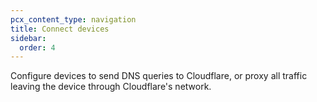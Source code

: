 ```yaml
---
pcx_content_type: navigation
title: Connect devices
sidebar:
  order: 4
---
```



Configure devices to send DNS queries to Cloudflare, or proxy all traffic leaving the device through Cloudflare's network.

<DirectoryListing />
